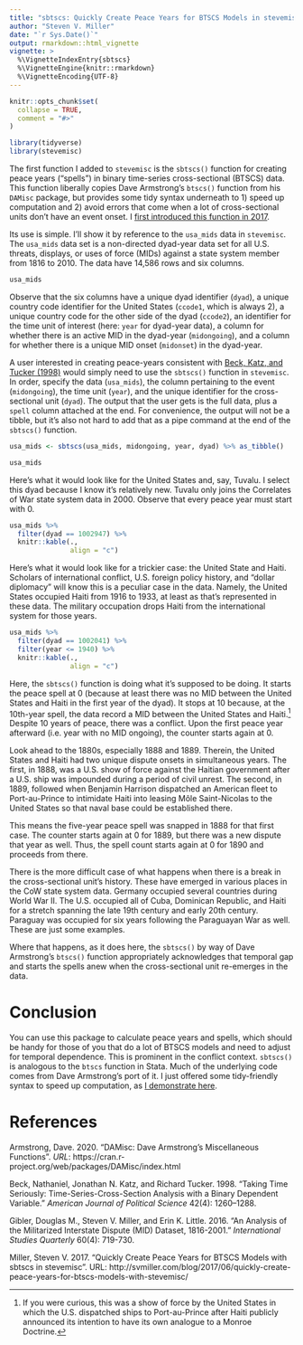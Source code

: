 ```yaml
---
title: "sbtscs: Quickly Create Peace Years for BTSCS Models in stevemisc"
author: "Steven V. Miller"
date: "`r Sys.Date()`"
output: rmarkdown::html_vignette
vignette: >
  %\VignetteIndexEntry{sbtscs}
  %\VignetteEngine{knitr::rmarkdown}
  %\VignetteEncoding{UTF-8}
---
```


```r
knitr::opts_chunk$set(
  collapse = TRUE,
  comment = "#>"
)
```

```r
library(tidyverse)
library(stevemisc)
```

The first function I added to `stevemisc` is the `sbtscs()` function for creating peace years ("spells") in binary time-series cross-sectional (BTSCS) data. This function liberally copies Dave Armstrong's `btscs()` function from his `DAMisc` package, but provides some tidy syntax underneath to 1) speed up computation and 2) avoid errors that come when a lot of cross-sectional units don't have an event onset. I [first introduced this function in 2017](http://svmiller.com/blog/2017/06/quickly-create-peace-years-for-btscs-models-with-stevemisc/).

Its use is simple. I'll show it by reference to the `usa_mids` data in `stevemisc`. The `usa_mids` data set is a non-directed dyad-year data set for all U.S. threats, displays, or uses of force (MIDs) against a state system member from 1816 to 2010. The data have 14,586 rows and six columns. 

```r
usa_mids
```

Observe that the six columns have a unique dyad identifier (`dyad`), a unique country code identifier for the United States (`ccode1`, which is always 2), a unique country code for the other side of the dyad (`ccode2`), an identifier for the time unit of interest (here: `year` for dyad-year data), a column for whether there is an active MID in the dyad-year (`midongoing`), and a column for whether there is a unique MID onset (`midonset`) in the dyad-year.

A user interested in creating peace-years consistent with [Beck, Katz, and Tucker (1998)](https://www.jstor.org/stable/2991857?seq=1#metadata_info_tab_contents) would simply need to use the `sbtscs()` function in `stevemisc`. In order, specify the data (`usa_mids`), the column pertaining to the event (`midongoing`), the time unit (`year`), and the unique identifier for the cross-sectional unit (`dyad`). The output that the user gets is the full data, plus a `spell` column attached at the end. For convenience, the output will not be a tibble, but it's also not hard to add that as a pipe command at the end of the `sbtscs()` function.

```r
usa_mids <- sbtscs(usa_mids, midongoing, year, dyad) %>% as_tibble()

usa_mids
```

Here's what it would look like for the United States and, say, Tuvalu. I select this dyad because I know it's relatively new. Tuvalu only joins the Correlates of War state system data in 2000. Observe that every peace year must start with 0.

```r
usa_mids %>%
  filter(dyad == 1002947) %>%
  knitr::kable(.,
               align = "c")
```


Here's what it would look like for a trickier case: the United State and Haiti. Scholars of international conflict, U.S. foreign policy history, and "dollar diplomacy" will know this is a peculiar case in the data. Namely, the United States occupied Haiti from 1916 to 1933, at least as that's represented in these data. The military occupation drops Haiti from the international system for those years.

```r

usa_mids %>%
  filter(dyad == 1002041) %>%
  filter(year <= 1940) %>% 
  knitr::kable(.,
               align = "c")

```

Here, the `sbtscs()` function is doing what it's supposed to be doing. It starts the peace spell at 0 (because at least there was no MID between the United States and Haiti in the first year of the dyad). It stops at 10 because, at the 10th-year spell, the data record a MID between the United States and Haiti.[^mid1532] Despite 10 years of peace, there was a conflict. Upon the first peace year afterward (i.e. year with no MID ongoing), the counter starts again at 0.

[^mid1532]: If you were curious, this was a show of force by the United States in which the U.S. dispatched ships to Port-au-Prince after Haiti publicly announced its intention to have its own analogue to a Monroe Doctrine.

Look ahead to the 1880s, especially 1888 and 1889. Therein, the United States and Haiti had two unique dispute onsets in simultaneous years. The first, in 1888, was a U.S. show of force against the Haitian government after a U.S. ship was impounded during a period of civil unrest. The second, in 1889, followed when Benjamin Harrison dispatched an American fleet to Port-au-Prince to intimidate Haiti into leasing Môle Saint-Nicolas to the United States so that naval base could be established there. 

This means the five-year peace spell was snapped in 1888 for that first case. The counter starts again at 0 for 1889, but there was a new dispute that year as well. Thus, the spell count starts again at 0 for 1890 and proceeds from there.

There is the more difficult case of what happens when there is a break in the cross-sectional unit's history. These have emerged in various places in the CoW state system data. Germany occupied several countries during World War II. The U.S. occupied all of Cuba, Dominican Republic, and Haiti for a stretch spanning the late 19th century and early 20th century. Paraguay was occupied for six years following the Paraguayan War as well. These are just some examples.

Where that happens, as it does here, the `sbtscs()` by way of Dave Armstrong's `btscs()` function appropriately acknowledges that temporal gap and starts the spells anew when the cross-sectional unit re-emerges in the data.

# Conclusion

You can use this package to calculate peace years and spells, which should be handy for those of you that do a lot of BTSCS models and need to adjust for temporal dependence. This is prominent in the conflict context. `sbtscs()` is analogous to the `btscs` function in Stata. Much of the underlying code comes from Dave Armstrong's port of it. I just offered some tidy-friendly syntax to speed up computation, as [I demonstrate here](http://svmiller.com/blog/2017/06/quickly-create-peace-years-for-btscs-models-with-stevemisc/).

# References

Armstrong, Dave. 2020. "DAMisc: Dave Armstrong's Miscellaneous Functions". *URL*: https://cran.r-project.org/web/packages/DAMisc/index.html

Beck, Nathaniel, Jonathan N. Katz, and Richard Tucker. 1998. "Taking Time Seriously: Time-Series-Cross-Section Analysis with a Binary Dependent Variable." *American Journal of Political Science* 42(4): 1260--1288.

Gibler, Douglas M., Steven V. Miller, and Erin K. Little. 2016. "An Analysis of the Militarized Interstate Dispute (MID) Dataset, 1816-2001." *International Studies Quarterly* 60(4): 719-730.

Miller, Steven V. 2017. "Quickly Create Peace Years for BTSCS Models with sbtscs in stevemisc". URL: http://svmiller.com/blog/2017/06/quickly-create-peace-years-for-btscs-models-with-stevemisc/


